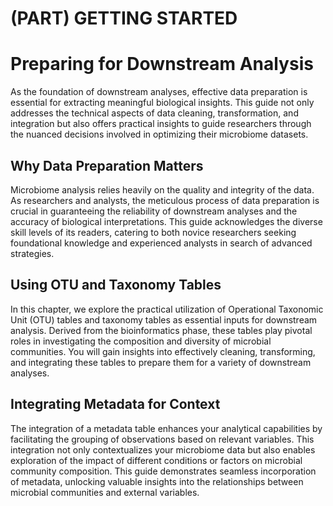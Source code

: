 # (PART) GETTING STARTED {-}

# Preparing for Downstream Analysis {-#preface}

As the foundation of downstream analyses, effective data preparation is essential for extracting meaningful biological insights. This guide not only addresses the technical aspects of data cleaning, transformation, and integration but also offers practical insights to guide researchers through the nuanced decisions involved in optimizing their microbiome datasets.

## Why Data Preparation Matters {-}

Microbiome analysis relies heavily on the quality and integrity of the data. As researchers and analysts, the meticulous process of data preparation is crucial in guaranteeing the reliability of downstream analyses and the accuracy of biological interpretations. This guide acknowledges the diverse skill levels of its readers, catering to both novice researchers seeking foundational knowledge and experienced analysts in search of advanced strategies.


## Using OTU and Taxonomy Tables {-}
In this chapter, we explore the practical utilization of Operational Taxonomic Unit (OTU) tables and taxonomy tables as essential inputs for downstream analysis. Derived from the bioinformatics phase, these tables play pivotal roles in investigating the composition and diversity of microbial communities. You will gain insights into effectively cleaning, transforming, and integrating these tables to prepare them for a variety of downstream analyses.

## Integrating Metadata for Context {-}
The integration of a metadata table enhances your analytical capabilities by facilitating the grouping of observations based on relevant variables. This integration not only contextualizes your microbiome data but also enables exploration of the impact of different conditions or factors on microbial community composition. This guide demonstrates seamless incorporation of metadata, unlocking valuable insights into the relationships between microbial communities and external variables.

